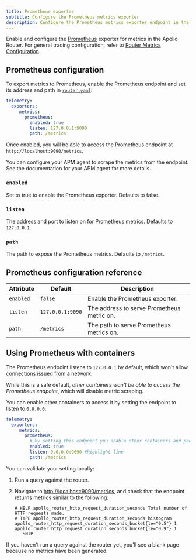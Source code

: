 ```yaml
---
title: Prometheus exporter
subtitle: Configure the Prometheus metrics exporter
description: Configure the Prometheus metrics exporter endpoint in the Apollo Router
---
```


Enable and configure the [Prometheus](https://www.prometheus.io/) exporter for metrics in the Apollo Router.
For general tracing configuration, refer to [Router Metrics Configuration](./overview).

## Prometheus configuration

To export metrics to Prometheus, enable the Prometheus endpoint and set its address and path in [`router.yaml`](../../../configuration/overview#yaml-config-file):

```yaml title="router.yaml"
telemetry:
  exporters:
     metrics:
       prometheus:
         enabled: true
         listen: 127.0.0.1:9090
         path: /metrics
```

Once enabled, you will be able to access the Prometheus endpoint at `http://localhost:9090/metrics`.

You can configure your APM agent to scrape the metrics from the endpoint. See the documentation for your APM agent for more details.

### `enabled`

Set to true to enable the Prometheus exporter. Defaults to false.

### `listen`

The address and port to listen on for Prometheus metrics. Defaults to `127.0.0.1`.

### `path`

The path to expose the Prometheus metrics. Defaults to `/metrics`.

## Prometheus configuration reference

| Attribute     | Default          | Description                                |
|---------------|------------------|--------------------------------------------|
| `enabled`     | `false`          | Enable the Prometheus exporter.            |
| `listen`      | `127.0.0.1:9090` | The address to serve Prometheus metric on. |
| `path`        | `/metrics`       | The path to serve Prometheus metrics on.   |


## Using Prometheus with containers

The Prometheus endpoint listens to `127.0.0.1` by default, which won't allow connections issued from a network.

While this is a safe default, _other containers won't be able to access the Prometheus endpoint_, which will disable metric scraping.

You can enable other containers to access it by setting the endpoint to listen to `0.0.0.0`:

```yaml title="router.yaml"
telemetry:
  exporters:
     metrics:
       prometheus:
         # By setting this endpoint you enable other containers and pods to access the Prometheus endpoint
         enabled: true
         listen: 0.0.0.0:9090 #highlight-line
         path: /metrics
```

You can validate your setting locally:

1. Run a query against the router.
2. Navigate to [http://localhost:9090/metrics](http://localhost:9090/metrics), and check that the endpoint returns metrics similar to the following:

    ```
    # HELP apollo_router_http_request_duration_seconds Total number of HTTP requests made.
    # TYPE apollo_router_http_request_duration_seconds histogram
    apollo_router_http_request_duration_seconds_bucket{le="0.5"} 1
    apollo_router_http_request_duration_seconds_bucket{le="0.9"} 1
    ---SNIP---
    ```

<Note>

If you haven't run a query against the router yet, you'll see a blank page because no metrics have been generated.

</Note>

